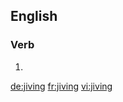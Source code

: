 
==English==

===Verb===
{{head|en}}

# {{present participle of|jive}}

[[de:jiving]]
[[fr:jiving]]
[[vi:jiving]]